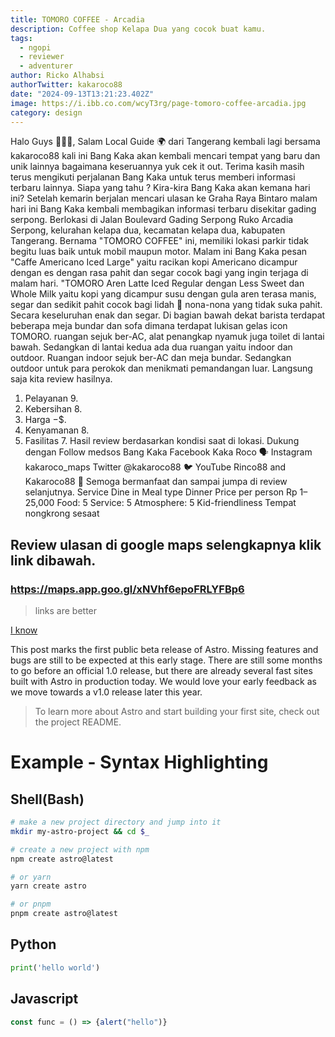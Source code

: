 ```yaml
---
title: TOMORO COFFEE - Arcadia
description: Coffee shop Kelapa Dua yang cocok buat kamu.
tags:
  - ngopi
  - reviewer
  - adventurer
author: Ricko Alhabsi
authorTwitter: kakaroco88
date: "2024-09-13T13:21:23.402Z"
image: https://i.ibb.co.com/wcyT3rg/page-tomoro-coffee-arcadia.jpg
category: design
---
```

Halo Guys 🙋🏻‍♂️,
Salam Local Guide 🌍 dari Tangerang kembali lagi bersama kakaroco88 kali ini Bang Kaka akan kembali mencari tempat yang baru dan unik lainnya bagaimana keseruannya yuk cek it out.
Terima kasih masih terus mengikuti perjalanan Bang Kaka untuk terus memberi informasi terbaru lainnya.
Siapa yang tahu ? Kira-kira Bang Kaka akan kemana hari ini?
Setelah kemarin berjalan mencari ulasan ke Graha Raya Bintaro malam hari ini Bang Kaka kembali membagikan informasi terbaru disekitar gading serpong.
Berlokasi di Jalan Boulevard Gading Serpong Ruko Arcadia Serpong, kelurahan kelapa dua, kecamatan kelapa dua, kabupaten Tangerang.
Bernama "TOMORO COFFEE" ini, memiliki lokasi parkir tidak begitu luas baik untuk mobil maupun motor. Malam ini Bang Kaka pesan "Caffe Americano Iced Large" yaitu racikan kopi Americano dicampur dengan es dengan rasa pahit dan segar cocok bagi yang ingin terjaga di malam hari. "TOMORO Aren Latte Iced Regular dengan Less Sweet dan Whole Milk yaitu kopi yang dicampur susu dengan gula aren terasa manis, segar dan sedikit pahit cocok bagi lidah 👅 nona-nona yang tidak suka pahit. Secara keseluruhan enak dan segar.
Di bagian bawah dekat barista terdapat beberapa meja bundar dan sofa dimana terdapat lukisan gelas icon TOMORO. ruangan sejuk ber-AC, alat penangkap nyamuk juga toilet di lantai bawah. Sedangkan di lantai kedua ada dua ruangan yaitu indoor dan outdoor. Ruangan indoor sejuk ber-AC dan meja bundar. Sedangkan outdoor untuk para perokok dan menikmati pemandangan luar.
Langsung saja kita review hasilnya.
1. Pelayanan 9.
2. Kebersihan 8.
3. Harga $-$$.
4. Kenyamanan 8.
5. Fasilitas 7.
Hasil review berdasarkan kondisi saat di lokasi.
Dukung dengan Follow medsos Bang Kaka
Facebook Kaka Roco 🗣️
Instagram kakaroco_maps
Twitter @kakaroco88 🐦
YouTube Rinco88 and Kakaroco88 🚩
Semoga bermanfaat dan sampai jumpa di review selanjutnya.
Service
Dine in
Meal type
Dinner
Price per person
Rp 1–25,000
Food: 5
Service: 5
Atmosphere: 5
Kid-friendliness
Tempat nongkrong sesaat

## Review ulasan di google maps selengkapnya klik link dibawah.

### https://maps.app.goo.gl/xNVhf6epoFRLYFBp6

> links are better

[I know](they-are-better)

This post marks the first public beta release of Astro. Missing features and bugs are still to be expected at this early stage. There are still some months to go before an official 1.0 release, but there are already several fast sites built with Astro in production today. We would love your early feedback as we move towards a v1.0 release later this year.

> To learn more about Astro and start building your first site, check out the project README.

# Example - Syntax Highlighting

## Shell(Bash)

```bash
# make a new project directory and jump into it
mkdir my-astro-project && cd $_

# create a new project with npm
npm create astro@latest

# or yarn
yarn create astro

# or pnpm
pnpm create astro@latest
```

## Python

```python
print('hello world')
```

## Javascript

```js
const func = () => {alert("hello")}
```
